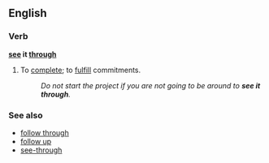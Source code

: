 ==English==
===Verb===
'''[[see]] it [[through]]'''
#{{idiom}} To [[complete]]; to [[fulfill]] commitments.
#:''Do not start the project if you are not going to be around to '''see it through'''.''

===See also===
*[[follow through]]
*[[follow up]]
*[[see-through]]
